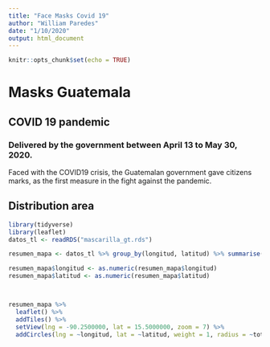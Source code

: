 ```yaml
---
title: "Face Masks Covid 19"
author: "William Paredes"
date: "1/10/2020"
output: html_document
---
```


```r
knitr::opts_chunk$set(echo = TRUE)
```


# Masks Guatemala

## COVID 19 pandemic

### Delivered by the government between April 13 to May 30, 2020.

Faced with the COVID19 crisis, the Guatemalan government gave citizens marks, as the first measure in the fight against the pandemic.

## Distribution area

```r

library(tidyverse)
library(leaflet)
datos_tl <- readRDS("mascarilla_gt.rds")

resumen_mapa <- datos_tl %>% group_by(longitud, latitud) %>% summarise(total = sum(numero_mascarillas))

```


```r



resumen_mapa$longitud <- as.numeric(resumen_mapa$longitud)
resumen_mapa$latitud <- as.numeric(resumen_mapa$latitud)



resumen_mapa %>% 
  leaflet() %>%
  addTiles() %>%
  setView(lng = -90.2500000, lat = 15.5000000, zoom = 7) %>% 
  addCircles(lng = ~longitud, lat = ~latitud, weight = 1, radius = ~total * 2)
```

